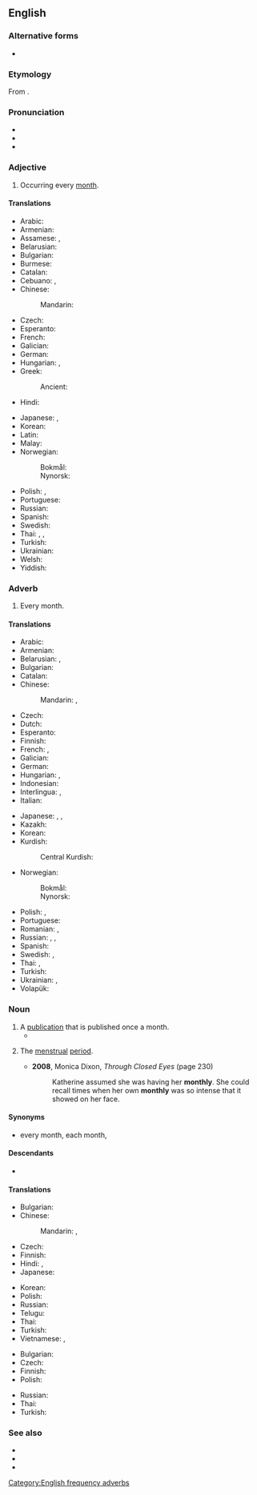 ==English==

===Alternative forms===
* {{alter|en|mon.||abbreviation}}

===Etymology===
From {{suffix|en|month|ly}}.

===Pronunciation===
* {{IPA|en|/ˈmʌnθli/}}
* {{audio|en|en-us-monthly.ogg|Audio (US)}}
* {{rhymes|en|ʌnθli|s=2}}

===Adjective===
{{en-adj|-}}

# Occurring every [[month]].
#: {{ux|en|It's time give the dog its '''monthly''' bath.}}

====Translations====
{{trans-top|occurring every month}}
* Arabic: {{t|ar|شَهْرِيّ}}
* Armenian: {{t+|hy|ամսական|sc=Armn}}
* Assamese: {{t|as|মাহিলি}}, {{t|as|মাহেকীয়া}}
* Belarusian: {{t|be|штоме́сячны}}
* Bulgarian: {{t|bg|ежеме́сечен}}
* Burmese: {{t|my|လစဉ်}}
* Catalan: {{t|ca|mensual}}
* Cebuano: {{t|ceb|binulan}}, {{t|ceb|binuwan}}
* Chinese:
*: Mandarin: {{t+|cmn|每月|tr=měiyuè de|alt=每月的}}
* Czech: {{t+|cs|měsíční}}
* Esperanto: {{t|eo|monata}}
* French: {{t+|fr|mensuel}}
* Galician: {{t|gl|mensual}}
* German: {{t+|de|monatlich}}
* Hungarian: {{t+|hu|havi}}, {{t|hu|havonkénti}}
* Greek: {{t+|el|μηνιαίος}}
*: Ancient: {{t|grc|μηνιαῖος }}
* Hindi: {{t+|hi|मासिक}}
{{trans-mid}}
* Japanese: {{t+|ja|毎月|tr=まいげつの, maigetsu no|alt=毎月の}}, {{t+|ja|毎月|tr=まいつきの, maitsuki no|alt=毎月の}}
* Korean: {{t+|ko|매달|alt=매달의}}
* Latin: {{t|la|mēnstruus}}
* Malay: {{t+|ms|bulanan}}
* Norwegian:
*: Bokmål: {{t|nb|månedlig}}
*: Nynorsk: {{t|nn|månadleg}}
* Polish: {{t+|pl|comiesięczny}}, {{t+|pl|miesięczny}}
* Portuguese: {{t+|pt|mensal}}
* Russian: {{t+|ru|ежеме́сячный}}
* Spanish: {{t+|es|mensual}}
* Swedish: {{t+|sv|månatlig}}
* Thai: {{t|th|ทุกเดือน|tr=túk-dʉʉan}}, {{t|th|รายเดือน|tr=raai-dʉʉan}}, {{t+|th|ประจำเดือน|tr=bprà-jam-dʉʉan}}
* Turkish: {{t+|tr|aylık}}
* Ukrainian: {{t|uk|щомі́сячний}}
* Welsh: {{t+|cy|misol}}
* Yiddish: {{t+|yi|חודשלעך|tr=khoydeshlekh}}
{{trans-bottom}}

===Adverb===
{{en-adv|-}}

# Every month.
#: {{ux|en|Rent must be paid '''monthly'''.}}

====Translations====
{{trans-top|occurring every month}}
* Arabic: {{t|ar|شَهْرِيًّا}}
* Armenian: {{t+|hy|ամսական|sc=Armn}}
* Belarusian: {{t|be|штоме́сяц}}, {{t|be|штоме́сячна}}
* Bulgarian: {{t+|bg|ежеме́сечно}}
* Catalan: {{t+|ca|mensualment}}
* Chinese:
*: Mandarin: {{t+|cmn|按月|tr=ànyuè}}, {{t+|cmn|每月|tr=měiyuè de|alt=每月的}}
* Czech: {{t+|cs|měsíčně}}
* Dutch: {{t+|nl|maandelijks}}
* Esperanto: {{t|eo|ĉiumonate}}
* Finnish: {{t+|fi|kuukausittain}}
* French: {{t+|fr|mensuel}}, {{t+|fr|mensuellement}}
* Galician: {{t|gl|mensualmente}}
* German: {{t+|de|monatlich}}
* Hungarian: {{t+|hu|havonta}}, {{t|hu|havonként}}
* Indonesian: {{t+|id|bulan|alt=bulanan}}
* Interlingua: {{t|ia|mensual}}, {{t|ia|mensualmente}}
* Italian: {{t+|it|mensilmente}}
{{trans-mid}}
* Japanese: {{t+|ja|毎月|tr=まいげつ, maigetsu}}, {{t|ja|月次|tr=げつじ, getsuji}}, {{t+|ja|毎月|tr=まいつきの, maitsuki no|alt=毎月の}}
* Kazakh: {{t|kk|ай сайын}}
* Korean: {{t+|ko|매달|alt=매달의}}
* Kurdish:
*: Central Kurdish: {{t+|ckb|مانگانە}}
* Norwegian:
*: Bokmål: {{t|nb|månedlig}}
*: Nynorsk: {{t|nn|månadleg}}
* Polish: {{t+|pl|miesięcznie}}, {{t+|pl|co miesiąc}}
* Portuguese: {{t|pt|mensalmente}}
* Romanian: {{t+|ro|lunar}}, {{t+|ro|mensual}}
* Russian: {{t+|ru|ме́сячно}}, {{t+|ru|ежеме́сячно}}, {{t+|ru|ежеме́сячный}}
* Spanish: {{t|es|mensualmente}}
* Swedish: {{t+|sv|månadsvis}}, {{t+|sv|månatlig}}
* Thai: {{t|th|ทุกเดือน|tr=túk-dʉʉan}}, {{t+|th|[[เดือน]][[ละ]][[ครั้ง]]|tr=dʉʉan-lá-kráng}}
* Turkish: {{t+|tr|aylık}}
* Ukrainian: {{t|uk|щомі́сяця}}, {{t|uk|щомі́сячно}}
* Volapük: {{t|vo|muliko}}
{{trans-bottom}}

===Noun===
{{en-noun}}

# A [[publication]] that is published once a month.
#* {{quote-journal|en|2009|January 5|Stephanie Clifford|Prominent Magazines Lose Weight, Shedding Nearly Half Their Ads|New York Times|url=http://www.nytimes.com/2009/01/05/business/media/05adco.html
|passage=Of the 10 '''monthlies''' with the worst declines in January, four were Condé Nast magazines: Wired, Architectural Digest, Vogue and Lucky.}}
# {{lb|en|euphemistic}} The [[menstrual]] [[period]].
#* '''2008''', Monica Dixon, ''Through Closed Eyes'' (page 230)
#*: Katherine assumed she was having her '''monthly'''. She could recall times when her own '''monthly''' was so intense that it showed on her face.

====Synonyms====
* every month, each month, {{l|en|mensually}}

====Descendants====
* {{desc|ja|マンスリー}}

====Translations====
{{trans-top|a publication that is published once a month}}
* Bulgarian: {{t|bg|ме́сечно списа́ние|n}}
* Chinese:
*: Mandarin: {{t|cmn|[[月刊]][[雜誌]]}}, {{t|cmn|[[月刊]][[杂志]]|tr=yuèkān zázhì}}
* Czech: {{t+|cs|měsíčník|m}}
* Finnish: {{t|fi|kuukausijulkaisu}}
* Hindi: {{t|hi|मासपत्रिका|f}}, {{t+|hi|मासिक|m}}
* Japanese: {{t|ja|月刊誌|tr=げっかんし, gekkanshi}}
{{trans-mid}}
* Korean: {{t|ko|월간지}}
* Polish: {{t+|pl|miesięcznik|m-in}}
* Russian: {{t+|ru|ежеме́сячник|m}}
* Telugu: {{t+|te|మాసపత్రిక}}
* Thai: {{t|th|รายเดือน|tr=raai-dʉʉan}}
* Turkish: {{t+|tr|aylık}}
* Vietnamese: {{t|vi|nguyệt báo}} {{qualifier|newspaper}}, {{t+|vi|nguyệt san}} {{qualifier|magazine}}
{{trans-bottom}}

{{trans-top|(euphemism) the menstrual period}}
* Bulgarian: {{t|bg|менструа́ция|f}}
* Czech: {{t+|cs|měsíčky|f-p}}
* Finnish: {{t+|fi|kuukautiset|p}}
* Polish: {{t+|pl|miesiączka|f}}
{{trans-mid}}
* Russian: {{t+|ru|ме́сячные|n-p|f-p}}
* Thai: {{t+|th|ประจำเดือน|tr=bprà-jam-dʉʉan}}
* Turkish: {{t+|tr|aylık}}
{{trans-bottom}}

===See also===
* {{l|en|weekly}}
* {{l|en|daily}}
* {{l|en|yearly}}

[[Category:English frequency adverbs]]
{{C|en|Time|Periodicals}}